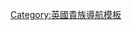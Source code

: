 {{Navbox
| name  = 羅素伯爵
| title = {{link-en|羅素伯爵|Earl Russell}}
| state = {{{state|autocollapse}}}
| bodyclass = hlist
| list1 =
* [[第一代羅素伯爵約翰·羅素|第一代伯爵約翰·羅素]]（1861年－1878年）
* {{link-en|第二代羅素伯爵法蘭克·羅素|Frank Russell, 2nd Earl Russell|第二代伯爵法蘭克·羅素}}（1878年－1931年）
* [[伯特兰·罗素|第三代伯爵伯特蘭·羅素]]（1931年－1970年）
* {{link-en|第四代羅素伯爵約翰·羅素|John Russell, 4th Earl Russell|第四代伯爵約翰·羅素}}（1970年－1987年）
* {{link-en|第五代羅素伯爵康拉德·羅素|Conrad Russell, 5th Earl Russell|第五代伯爵康拉德·羅素}}（1987年－2004年）
* {{link-en|第六代羅素伯爵尼可拉斯·羅素|Nicholas Russell, 6th Earl Russell|第六代伯爵尼可拉斯·羅素}}（2004年－2014年）
* {{link-en|第七代羅素伯爵約翰·羅素|John Russell, 7th Earl Russell|第七代伯爵約翰·羅素}}（2014年至今）
}}<noinclude>
{{collapsible option}}
[[Category:英國貴族導航模板]]
</noinclude>